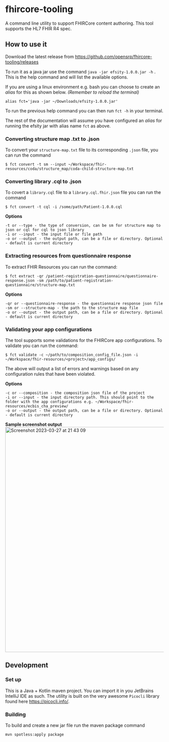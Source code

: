 # fhircore-tooling
A command line utility to support FHIRCore content authoring. This tool supports the HL7 FHIR R4 spec.


## How to use it

Download the latest release from https://github.com/opensrp/fhircore-tooling/releases

To run it as a java jar use the command `java -jar efsity-1.0.0.jar -h` . This is the help command and will list the available options.

If you are using a linux environment e.g. bash you can choose to create an _alias_ for this as shown below. _(Remember to reload the terminal)_

`alias fct='java -jar ~/Downloads/efsity-1.0.0.jar'`

To run the previous help command you can then run `fct -h` in your terminal.

The rest of the documentation will assume you have configured an _alias_ for running the efsity jar with alias name `fct` as above.

### Converting structure map .txt to .json
To convert your `structure-map.txt` file to its corresponding `.json` file, you can run the command
```console
$ fct convert -t sm --input ~/Workspace/fhir-resources/coda/structure_map/coda-child-structure-map.txt
```

### Converting library .cql to .json
To covert a `library.cql` file to a `library.cql.fhir.json` file you can run the command
```console
$ fct convert -t cql -i /some/path/Patient-1.0.0.cql
```

**Options**
```
-t or --type - the type of conversion, can be sm for structure map to json or cql for cql to json library
-i or --input - the input file or file path
-o or --output - the output path, can be a file or directory. Optional - default is current directory
```

### Extracting resources from questionnaire response
To extract FHIR Resources you can run the command:
```console
$ fct extract -qr /patient-registration-questionnaire/questionnaire-response.json -sm /path/to/patient-registration-questionnaire/structure-map.txt
```

**Options**
```
-qr or --questionnaire-response - the questionnaire response json file
-sm or --structure-map - the path to the structure map file
-o or --output - the output path, can be a file or directory. Optional - default is current directory
```

### Validating your app configurations
The tool supports some validations for the FHIRCore app configurations. To validate you can run the command:
```console
$ fct validate -c ~/path/to/composition_config_file.json -i ~/Workspace/fhir-resources/<project>/app_configs/
```
The above will output a list of errors and warnings based on any configuration rules that have been violated.

**Options**
```
-c or --composition - the composition json file of the project
-i or --input - the input directory path. This should point to the folder with the app configurations e.g. ~/Workspace/fhir-resources/ecbis_cha_preview/
-o or --output - the output path, can be a file or directory. Optional - default is current directory
```
**Sample screenshot output**
<br/>
<img width="715" alt="Screenshot 2023-03-27 at 21 43 09" src="https://user-images.githubusercontent.com/10017086/228037581-209f9bab-d1b9-45eb-a920-aa12c70c5b98.png">

## Development
### Set up
This is a Java + Kotlin maven project. You can import it in you JetBrains IntelliJ IDE as such. The utility is built on the very awesome `Picocli` library found here https://picocli.info/.

### Building
To build and create a new jar file run the maven package command

`mvn spotless:apply package`
